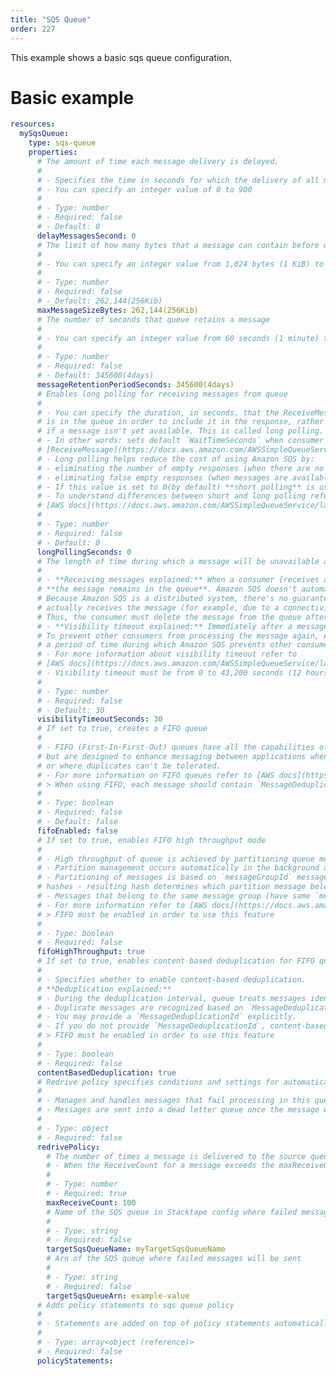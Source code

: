 ```yaml
---
title: "SQS Queue"
order: 227
---
```


This example shows a basic sqs queue configuration.

# Basic example

```yml
resources:
  mySqsQueue:
    type: sqs-queue
    properties:
      # The amount of time each message delivery is delayed.
      #
      # - Specifies the time in seconds for which the delivery of all messages in the queue is delayed
      # - You can specify an integer value of 0 to 900
      #
      # - Type: number
      # - Required: false
      # - Default: 0
      delayMessagesSecond: 0
      # The limit of how many bytes that a message can contain before queue rejects it
      #
      # - You can specify an integer value from 1,024 bytes (1 KiB) to 262,144 bytes (256 KiB).
      #
      # - Type: number
      # - Required: false
      # - Default: 262,144(256Kib)
      maxMessageSizeBytes: 262,144(256Kib)
      # The number of seconds that queue retains a message
      #
      # - You can specify an integer value from 60 seconds (1 minute) to 1,209,600 seconds (14 days).
      #
      # - Type: number
      # - Required: false
      # - Default: 345600(4days)
      messageRetentionPeriodSeconds: 345600(4days)
      # Enables long polling for receiving messages from queue
      #
      # - You can specify the duration, in seconds, that the ReceiveMessage action call waits until a message
      # is in the queue in order to include it in the response, rather than returning an empty response
      # if a message isn't yet available. This is called long polling.
      # - In other words: sets default `WaitTimeSeconds` when consumer pulls messages from queue by calling
      # [ReceiveMessage](https://docs.aws.amazon.com/AWSSimpleQueueService/latest/APIReference/API_ReceiveMessage.html).
      # - Long polling helps reduce the cost of using Amazon SQS by:
      # - eliminating the number of empty responses (when there are no messages available for a ReceiveMessage request)
      # - eliminating false empty responses (when messages are available but aren't included in a response).
      # - If this value is set to 0(by default) **short polling** is used.
      # - To understand differences between short and long polling refer to
      # [AWS docs](https://docs.aws.amazon.com/AWSSimpleQueueService/latest/SQSDeveloperGuide/sqs-short-and-long-polling.html#sqs-short-long-polling-differences)
      #
      # - Type: number
      # - Required: false
      # - Default: 0
      longPollingSeconds: 0
      # The length of time during which a message will be unavailable after a message is delivered from the queue
      #
      # - **Receiving messages explained:** When a consumer [receives and processes a message from a queue](https://docs.aws.amazon.com/sdk-for-java/v1/developer-guide/examples-sqs-messages.html#sqs-messages-receive),
      # **the message remains in the queue**. Amazon SQS doesn't automatically delete the message.
      # Because Amazon SQS is a distributed system, there's no guarantee that the consumer
      # actually receives the message (for example, due to a connectivity issue, or due to an issue in the consumer application).
      # Thus, the consumer must delete the message from the queue after receiving and processing it.
      # - **Visibility timeout explained:** Immediately after a message is received, it remains in the queue(see above).
      # To prevent other consumers from processing the message again, Amazon SQS sets a visibility timeout,
      # a period of time during which Amazon SQS prevents other consumers from receiving and processing the message.
      # - For more information about visibility timeout refer to
      # [AWS docs](https://docs.aws.amazon.com/AWSSimpleQueueService/latest/SQSDeveloperGuide/sqs-visibility-timeout.html).
      # - Visibility timeout must be from 0 to 43,200 seconds (12 hours)
      #
      # - Type: number
      # - Required: false
      # - Default: 30
      visibilityTimeoutSeconds: 30
      # If set to true, creates a FIFO queue
      #
      # - FIFO (First-In-First-Out) queues have all the capabilities of the standard queues,
      # but are designed to enhance messaging between applications when the order of operations and events is critical,
      # or where duplicates can't be tolerated.
      # - For more information on FIFO queues refer to [AWS docs](https://docs.aws.amazon.com/AWSSimpleQueueService/latest/SQSDeveloperGuide/FIFO-queues.html)
      # > When using FIFO, each message should contain `MessageDeduplicationId` or **contentBasedDeduplication** must be enabled.
      #
      # - Type: boolean
      # - Required: false
      # - Default: false
      fifoEnabled: false
      # If set to true, enables FIFO high throughput mode
      #
      # - High throughput of queue is achieved by partitioning queue messages into multiple partitions.
      # - Partition management occurs automatically in the background and is transparent to your applications. Your queue and messages are available at all times.
      # - Partitioning of messages is based on `messageGroupId` message tag that is used for calculating
      # hashes - resulting hash determines which partition message belongs to.
      # - Messages that belong to the same message group (have same `messageGroupId`) are always processed one by one.
      # - For more information refer to [AWS docs](https://docs.aws.amazon.com/AWSSimpleQueueService/latest/SQSDeveloperGuide/high-throughput-fifo.html)
      # > FIFO must be enabled in order to use this feature
      #
      # - Type: boolean
      # - Required: false
      fifoHighThroughput: true
      # If set to true, enables content based deduplication for FIFO queue
      #
      # - Specifies whether to enable content-based deduplication.
      # **Deduplication explained:**
      # - During the deduplication interval, queue treats messages identifies duplicates and delivers only one copy of the message
      # - Duplicate messages are recognized based on `MessageDeduplicationId`:
      # - You may provide a `MessageDeduplicationId` explicitly.
      # - If you do not provide `MessageDeduplicationId`, content-based deduplication is used(if enabled) - this means Amazon SQS uses a SHA-256 hash to generate the `MessageDeduplicationId` using the body of the message (but not the attributes of the message).
      # > FIFO must be enabled in order to use this feature
      #
      # - Type: boolean
      # - Required: false
      contentBasedDeduplication: true
      # Redrive policy specifies conditions and settings for automatically moving messages that fail processing to a secondary queue.
      #
      # - Manages and handles messages that fail processing in this queue and sends them into a secondary dead-letter queue
      # - Messages are sent into a dead letter queue once the message was retried `maxReceivedCount` times.
      #
      # - Type: object
      # - Required: false
      redrivePolicy:
        # The number of times a message is delivered to the source queue before being moved to the target queue.
        # - When the ReceiveCount for a message exceeds the maxReceiveCount for a queue, Amazon SQS moves the message to the target queue.
        #
        # - Type: number
        # - Required: true
        maxReceiveCount: 100
        # Name of the SQS queue in Stacktape config where failed messages will be sent
        #
        # - Type: string
        # - Required: false
        targetSqsQueueName: myTargetSqsQueueName
        # Arn of the SQS queue where failed messages will be sent
        #
        # - Type: string
        # - Required: false
        targetSqsQueueArn: example-value
      # Adds policy statements to sqs queue policy
      #
      # - Statements are added on top of policy statements automatically inferred by Stacktape
      #
      # - Type: array<object (reference)>
      # - Required: false
      policyStatements:
```